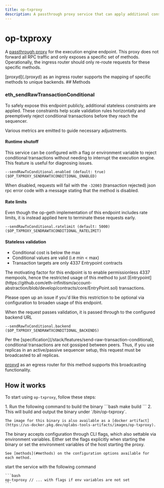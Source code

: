 ```yaml
---
title: op-txproxy
description: A passthrough proxy service that can apply additional constraints on transactions prior to reaching the sequencer.
---
```







# op-txproxy

A [passthrough proxy](https://github.com/ethereum-optimism/infra/tree/main/op-txproxy) for the execution engine endpoint. This proxy does not forward all RPC traffic and only exposes a specific set of methods. Operationally, the ingress router should only re-route requests for these specific methods.

<Info>
  [proxyd](./proxyd) as an ingress router supports the mapping of specific methods to unique backends.
</Info>
## Methods

### **eth_sendRawTransactionConditional**

To safely expose this endpoint publicly, additional stateless constraints are applied. These constraints help scale validation rules horizontally and preemptively reject conditional transactions before they reach the sequencer.

Various metrics are emitted to guide necessary adjustments.
#### Runtime shutoff

This service can be configured with a flag or environment variable to reject conditional transactions without needing to interrupt the execution engine. This feature is useful for diagnosing issues.

`--sendRawTxConditional.enabled (default: true) ($OP_TXPROXY_SENDRAWTXCONDITIONAL_ENABLED)`

When disabled, requests will fail with the `-32003` (transaction rejected) json rpc error code with a message stating that the method is disabled.
#### Rate limits

Even though the op-geth implementation of this endpoint includes rate limits, it is instead applied here to terminate these requests early.

`--sendRawTxConditional.ratelimit (default: 5000) ($OP_TXPROXY_SENDRAWTXCONDITIONAL_RATELIMIT)`

#### Stateless validation

*   Conditional cost is below the max
*   Conditional values are valid (i.e min \< max)
*   Transaction targets are only 4337 Entrypoint contracts

<Info>
  The motivating factor for this endpoint is to enable permissionless 4337 mempools, hence the restricted usage of this method to just [Entrypoint](https://github.com/eth-infinitism/account-abstraction/blob/develop/contracts/core/EntryPoint.sol) transactions.

  Please open up an issue if you'd like this restriction to be optional via configuration to broaden usage of this endpoint.
</Info>

When the request passes validation, it is passed through to the configured backend URL

`--sendRawTxConditional.backend ($OP_TXPROXY_SENDRAWTXCONDITIONAL_BACKENDS)`

<Info>
  Per the [specification](/stack/features/send-raw-transaction-conditional), conditional transactions are not gossiped between peers. Thus, if you use replicas in an active/passive sequencer setup, this request must be broadcasted to all replicas.

  [proxyd](./proxyd) as an egress router for this method supports this broadcasting functionality.
</Info>

## How it works

To start using `op-txproxy`, follow these steps:

<Steps>
  <Step title="Build the binary or pull the Docker image">
  1.  Run the following command to build the binary
    ```bash
    make build
    ```
    2.  This will build and output the binary under `/bin/op-txproxy`.
  
    The image for this binary is also available as a [docker artifact](https://us-docker.pkg.dev/oplabs-tools-artifacts/images/op-txproxy).
  </Step>

  <Step title="Configure">
  The binary accepts configuration through CLI flags, which also settable via environment variables. Either set the flags explicitly when starting the binary or set the environment variables of the host starting the proxy.
  
    See [methods](#methods) on the configuration options available for each method.
  </Step>

  <Step title="Start">
  start the service with the following command
  
    ```bash
    op-txproxy // ... with flags if env variables are not set
    ```
  </Step>
</Steps>
